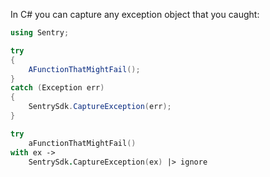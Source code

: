 In C# you can capture any exception object that you caught:

```csharp
using Sentry;

try
{
    AFunctionThatMightFail();
}
catch (Exception err)
{
    SentrySdk.CaptureException(err);
}
```

```fsharp
try
    aFunctionThatMightFail()
with ex ->
    SentrySdk.CaptureException(ex) |> ignore
```
